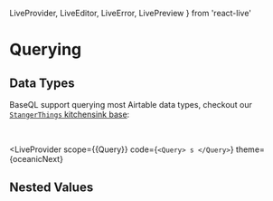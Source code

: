   LiveProvider,
  LiveEditor,
  LiveError,
  LivePreview
} from 'react-live'

# Querying

## Data Types

BaseQL support querying most Airtable data types, checkout our [`StangerThings` kitchensink base](https://airtable.com/shrjevFPtREOPPxWj):

<br />

<LiveProvider
  scope={{Query}}
  code={`<Query>
    s
  </Query>`}
  theme={oceanicNext}
>
  <div style={{display: "flex"}}>
    <LiveEditor style={{borderRadius: '8px'}}/>
    <LiveError />
    <LivePreview />
  </div>
</LiveProvider>

## Nested Values
